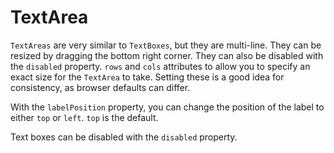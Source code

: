 

<Meta of={TextAreaStories} />

# TextArea

`TextAreas` are very similar to `TextBoxes`, but they are multi-line. They can be resized by dragging the bottom right corner. They can also be disabled with the `disabled` property.
`rows` and `cols` attributes to allow you to specify an exact size for the `TextArea` to take. Setting these is a good idea for consistency, as browser defaults can differ.

<Canvas of={TextAreaStories.Default} />

With the `labelPosition` property, you can change the position of the label to either `top` or `left`. `top` is the default.

<Canvas of={TextAreaStories.LabelPosition} />

Text boxes can be disabled with the `disabled` property.

<Canvas of={TextAreaStories.Disabled} />
